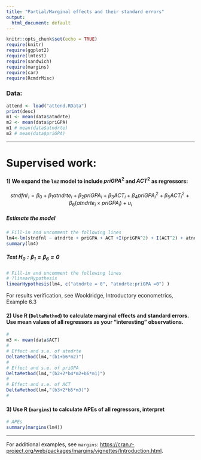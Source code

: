---
title: "Partial/Marginal effects and their standard errors"
output:
  html_document: default
---

```{r setup, include=FALSE}
knitr::opts_chunk$set(echo = TRUE)
require(knitr)
require(ggplot2)
require(lmtest)
require(sandwich)
require(margins)
require(car)
require(RcmdrMisc)
```


### Data: 
```{r}
attend <- load("attend.RData")
print(desc)
m1 <- mean(data$atndrte)
m2 <- mean(data$priGPA)
m1 # mean(data$atndrte)
m2 # mean(data$priGPA)
``` 
 

***

# Supervised work:

#### 1) We expand the `lm2` model to include $\textit{priGPA}^2$ and $\textit{ACT}^2$ as regressors:

$$\textit{stndfnl}_{\,i} = \beta_0 + \beta_1 \textit{atndrte}_i
+ \beta_2 \textit{priGPA}_i + \beta_3 \textit{ACT}_i  
+ \beta_4 \textit{priGPA}_i^2 + \beta_5 \textit{ACT}_i^2 
+ \beta_6 (\textit{atndrte}_i \times \textit{priGPA}_i  ) 
+ u_i$$

##### Estimate the model

```{r}
# Fill-in and uncomment the following lines
lm4<-lm(stndfnl ~ atndrte + priGPA + ACT +I(priGPA^2) + I(ACT^2) + atndrte:priGPA, data=data) # repeated
summary(lm4)
```

##### Test $H_0: \beta_1 = \beta_6 = 0$
```{r}
# Fill-in and uncomment the following lines
# ?linearHypothesis
linearHypothesis(lm4, c("atndrte = 0", "atndrte:priGPA =0") )
```

For results verification, see Wooldridge, Introductory econometrics, Example 6.3


#### 2) Use R (`DeltaMethod`) to calculate marginal effects and standard errors. Use mean values of all regressors as your "interesting" observations.

```{r}
# 
m3 <- mean(data$ACT)
# 
# Effect and s.e. of atndrte
DeltaMethod(lm4,"(b1+b6*m2)")
#
# Effect and s.e. of priGPA
DeltaMethod(lm4,"(b2+2*b4*m2+b6*m1)")
#
# Effect and s.e. of ACT
DeltaMethod(lm4,"(b3+2*b5*m3)")
#
```

#### 3) Use R (`margins`) to calculate APEs of all regressors, interpret


```{r}
# APEs 
summary(margins(lm4))
```

***


For additional examples, see `margins`: [https://cran.r-project.org/web/packages/margins/vignettes/Introduction.html](https://cran.r-project.org/web/packages/margins/vignettes/Introduction.html).

